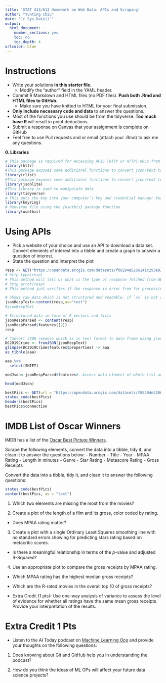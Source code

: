 ```yaml
---
title: 'STAT 413/613 Homework on Web Data: APIs and Scraping'
author: "Yunting Chiu"
date: "`r Sys.Date()`"
output:
  html_document:
    number_sections: yes
    toc: no
    toc_depth: 4
urlcolor: blue
---
```


# Instructions {-}

- Write your solutions **in this starter file**. 
  + Modify the "author" field in the YAML header.
- Commit R Markdown and HTML files (no PDF files). **Push both .Rmd and HTML files to GitHub**.
  + Make sure you have knitted to HTML for your final submission.
- **Only include necessary code and data** to answer the questions.
- Most of the functions you use should be from the tidyverse. **Too much base R **will result in point deductions.
- Submit a response on Canvas that your assignment is complete on GitHub
- Feel free to use Pull requests and or email (attach your .Rmd) to ask me any questions.\

**0. Libraries**
```r
# This package is required for Accessing APIS (HTTP or HTTPS URLS from Web)
library(httr)
#This package exposes some additional functions to convert json/text to data frame
library(rlist)
#This package exposes some additional functions to convert json/text to data frame
library(jsonlite)
#This library is used to manipulate data
library(tidyverse)
# This puts the key into your computer’s key and credential manager for storage
library(keyring)
# Renviron file using the {usethis} package function
library(usethis)
```

# Using APIs

- Pick a website of your choice and use an API to download a data set. Convert elements of interest into a tibble and create a graph to answer a question of interest.
- State the question and interpret the plot

```r
resp <- GET("https://opendata.arcgis.com/datasets/f08294e5286141c293e9202fcd3e8b57_1.geojson")
# http_type(resp)
# This method will tell us what is the type of response fetched from GET() call to the API.
# http_error(resp) 
# This method just verifies if the response is error free for processing
```

```r
# Shows raw data which is not structured and readable, if `as` is not specified, content does its best to guess which output is most appropriate.
jsonRespText<-content(resp,as="text") 
#jsonRespText
```

```r
# Structured data in form of R vectors and lists
jsonRespParsed <- content(resp) 
jsonRespParsed$features[[2]]
resp
```

```r
# Convert JSON reponse which is in text format to data frame using jsonlite package
DC2019Crime <- fromJSON(jsonRespText)
glimpse(DC2019Crime$features$properties) -> aaa
as_tibble(aaa)

aaa %>%
  select(SHIFT)
```
```r
modJson<-jsonRespParsed$features#. Access data element of whole list and ignore other vectors

head(modJson)
```



```r
bestPics <- GET(url = "https://opendata.arcgis.com/datasets/f08294e5286141c293e9202fcd3e8b57_1.geojson", query = list(t = "Crime Incidents in 2019", r = "json"))
status_code(bestPics)
headers(bestPics)
bestPics$connection
```

# IMDB List of Oscar Winners

IMDB has a list of the [Oscar Best Picture Winners](https://www.imdb.com/search/title/?count=100&groups=oscar_best_picture_winners&sort=year%2Cdesc&ref_=nv_ch_osc).

Scrape the following elements, convert the data into a tibble, tidy it, and clean it to answer the questions below: 
- Number
- Title
- Year
- MPAA Rating
- Length in minutes
- Genre
- Star Rating
- Metascore Rating
- Gross Receipts

Convert the data into a tibble, tidy it, and clean it to answer the following questions:

```r
status_code(bestPics)
content(bestPics, as = "text")
```

1. Which two elements are missing the most from the movies?

2. Create a plot of the length of a film and its gross, color coded by rating. 
- Does MPAA rating matter?  

3. Create a plot with a single Ordinary Least Squares smoothing line with no standard errors showing for predicting stars rating based on metacritic scores. 
- Is there a meaningful relationship in terms of the $p$-value and adjusted R-Squared?

4. Use an appropriate plot to compare the gross receipts by MPAA rating.
  + Which MPAA rating has the highest median gross receipts? 
  + Which are the R-rated movies in the overall top 10 of gross receipts?

  + Extra Credit (1 pts): Use one-way analysis of variance to assess the level of evidence for whether all ratings have the same mean gross receipts. Provide your interpretation of the results.


# Extra Credit 1 Pts

- Listen to the AI Today podcast on [Machine Learning Ops](https://podcasts.apple.com/us/podcast/ai-today-podcast-artificial-intelligence-insights-experts/id1279927057?i=1000468771571) and provide your thoughts on the following questions:  

1. Does knowing about Git and GitHub help you in understanding the podcast?  

2. How do you think the ideas of ML OPs will affect your future data science projects?  

